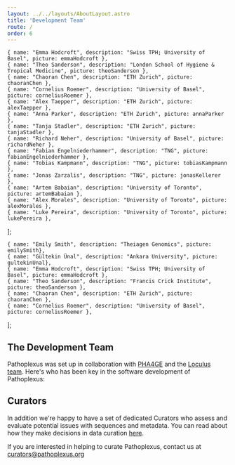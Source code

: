 ```yaml
---
layout: ../../layouts/AboutLayout.astro
title: 'Development Team'
route: /
order: 6
---
```




    { name: "Emma Hodcroft", description: "Swiss TPH; University of Basel", picture: emmaHodcroft },
    { name: "Theo Sanderson", description: "London School of Hygiene & Tropical Medicine", picture: theoSanderson },
    { name: "Chaoran Chen", description: "ETH Zurich", picture: chaoranChen },
    { name: "Cornelius Roemer", description: "University of Basel", picture: corneliusRoemer },
    { name: "Alex Taepper", description: "ETH Zurich", picture: alexTaepper },
    { name: "Anna Parker", description: "ETH Zurich", picture: annaParker },
    { name: "Tanja Stadler", description: "ETH Zurich", picture: tanjaStadler },
    { name: "Richard Neher", description: "University of Basel", picture: richardNeher },
    { name: "Fabian Engelniederhammer", description: "TNG", picture: fabianEngelniederhammer },
    { name: "Tobias Kampmann", description: "TNG", picture: tobiasKampmann },
    { name: "Jonas Zarzalis", description: "TNG", picture: jonasKellerer },
    { name: "Artem Babaian", description: "University of Toronto", picture: artemBabaian },
    { name: "Alex Morales", description: "University of Toronto", picture: alexMorales },
    { name: "Luke Pereira", description: "University of Toronto", picture: lukePereira },
];

    { name: "Emily Smith", description: "Theiagen Genomics", picture: emilySmith},
    { name: "Gültekin Ünal", description: "Ankara University", picture: gultekinUnal}, 
    { name: "Emma Hodcroft", description: "Swiss TPH; University of Basel", picture: emmaHodcroft },
    { name: "Theo Sanderson", description: "Francis Crick Institute", picture: theoSanderson },
    { name: "Chaoran Chen", description: "ETH Zurich", picture: chaoranChen },
    { name: "Cornelius Roemer", description: "University of Basel", picture: corneliusRoemer },
];

## The Development Team

Pathoplexus was set up in collaboration with [PHA4GE](https://pha4ge.org/) and the [Loculus team](https://loculus.org/#team).
Here's who has been key in the software development of Pathoplexus:

<Team members={members} />

## Curators

In addition we're happy to have a set of dedicated Curators who assess and evaluate potential issues with sequences and metadata.
You can read about how they make decisions in data curation [here](/docs/how-to/curator-sop).

If you are interested in helping to curate Pathoplexus, contact us at [curators@pathoplexus.org](mailto:curators@pathoplexus.org)

<Team members={curators} />
